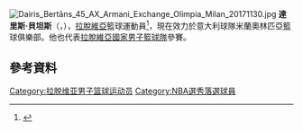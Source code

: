 [[File:Dairis_Bertāns_45_AX_Armani_Exchange_Olimpia_Milan_20171130.jpg|thumb]]
'''達里斯·貝坦斯'''（{{lang-lv|'''Dairis Bertāns'''}}，{{bd|1989年|9月9日}}），[[拉脫維亞|拉脫維亞]]籃球運動員<ref name="sportacentrs">{{cite web |last=Noviks |first=Māris |url=http://sportacentrs.com/basketbols/izlases/28082010-cina_par_ceturto_vietu_un_papildus_kvalif |title=Cīņa par ceturto vietu un papildu kvalifikāciju |work=SportaCentrs.com |language=lv |date=August 29, 2010 |accessdate=August 29, 2010 |archive-date=2020-02-03 |archive-url=https://web.archive.org/web/20200203014217/http://sportacentrs.com/basketbols/izlases/28082010-cina_par_ceturto_vietu_un_papildus_kvalif |dead-url=no }}</ref>，現在效力於意大利球隊米蘭奧林匹亞籃球俱樂部。他也代表[[拉脫維亞國家男子籃球隊|拉脫維亞國家男子籃球隊]]參賽。

== 參考資料 == 
{{reflist}}

{{Authority control}}
{{DEFAULTSORT:Bertāns, Dairis}}
[[Category:拉脱维亚男子篮球运动员|Category:拉脱维亚男子篮球运动员]]
[[Category:NBA選秀落選球員|Category:NBA選秀落選球員]]